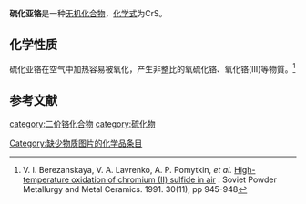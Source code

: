 {{chembox
| ImageFile = CrS.png
| ImageSize = 
| IUPACName = 硫化铬(II)
| OtherNames = 一硫化铬
| Section1 = {{Chembox Identifiers
|   CASNo = 12018-06-3
|   CASNo_Ref = {{cascite|correct|CAS}}
|   PubChem = 
|   SMILES = [Cr+2].[S-2]
  }}
| Section2 = {{Chembox Properties
|   Formula = CrS
|   MolarMass = 84.061
|   Appearance = 黑色固体<ref name=wj>姚凤仪, 郭德威, 桂明德. 无机化学丛书 第五卷. 氧 硫 硒分族. 科学出版社, 2011. 3.12.8 过渡金属的硫化物. ISBN 978-7-03-030544-2</ref>
|   Density = 3.97 g/cm<sup>3</sup>
|   MeltingPt = 1823 K
|   BoilingPt = 
|   Solubility = 
|   SolubleOther = 
  }}
| Section3 = {{Chembox Hazards
|   MainHazards = 
|   FlashPt = 
|   Autoignition = 
  }}
}}
'''硫化亚铬'''是一种[[无机化合物|无机化合物]]，[[化学式|化学式]]为CrS。
==化学性质==
硫化亚铬在空气中加热容易被氧化，产生非整比的氧硫化铬、氧化铬(III)等物質。<ref>V. I. Berezanskaya, V. A. Lavrenko, A. P. Pomytkin, ''et al.'' [http://link.springer.com/article/10.1007%2FBF00794598 High-temperature oxidation of chromium (II) sulfide in air] {{Wayback|url=http://link.springer.com/article/10.1007%2FBF00794598 |date=20160304233347 }}. Soviet Powder Metallurgy and Metal Ceramics. 1991. 30(11), pp 945-948</ref>
==参考文献==
{{reflist}}

{{硫化物}}
[[category:二价铬化合物|category:二价铬化合物]]
[[category:硫化物|category:硫化物]]
[[Category:缺少物质图片的化学品条目|Category:缺少物质图片的化学品条目]]